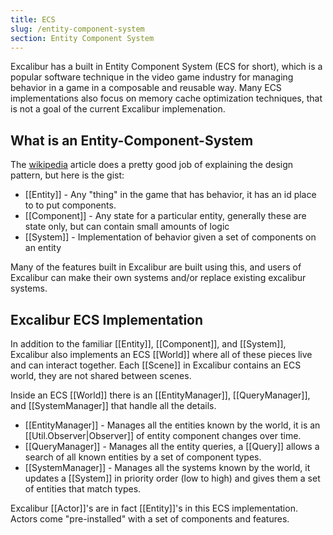 ```yaml
---
title: ECS
slug: /entity-component-system
section: Entity Component System
---
```


Excalibur has a built in Entity Component System (ECS for short), which is a popular software technique in the video game industry
for managing behavior in a game in a composable and reusable way. Many ECS implementations also focus on memory cache optimization
techniques, that is not a goal of the current Excalibur implemenation.

## What is an Entity-Component-System

The [wikipedia](https://en.wikipedia.org/wiki/Entity_component_system) article does a pretty good job of explaining the design pattern, but here is the gist:

- [[Entity]] - Any "thing" in the game that has behavior, it has an id place to to put components.
- [[Component]] - Any state for a particular entity, generally these are state only, but can contain small amounts of logic
- [[System]] - Implementation of behavior given a set of components on an entity

Many of the features built in Excalibur are built using this, and users of Excalibur can make their own systems and/or replace
existing excalibur systems.

## Excalibur ECS Implementation

In addition to the familiar [[Entity]], [[Component]], and [[System]], Excalibur also implements an ECS [[World]] where all of these
pieces live and can interact together. Each [[Scene]] in Excalibur contains an ECS world, they are not shared between scenes.

Inside an ECS [[World]] there is an [[EntityManager]], [[QueryManager]], and [[SystemManager]] that handle all the details.

- [[EntityManager]] - Manages all the entities known by the world, it is an [[Util.Observer|Observer]] of entity component changes over time.
- [[QueryManager]] - Manages all the entity queries, a [[Query]] allows a search of all known entities by a set of component types.
- [[SystemManager]] - Manages all the systems known by the world, it updates a [[System]] in priority order (low to high) and gives them a set of entities that match types.

Excalibur [[Actor]]'s are in fact [[Entity]]'s in this ECS implementation. Actors come "pre-installed" with a set of components and features.
